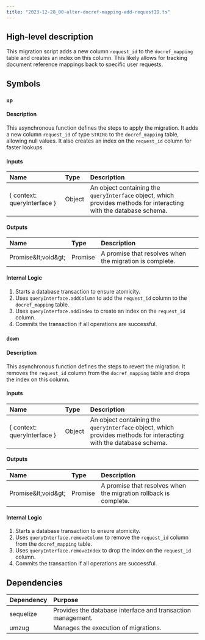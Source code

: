 ```yaml
---
title: "2023-12-28_00-alter-docref-mapping-add-requestID.ts"
---
```


## High-level description
This migration script adds a new column `request_id` to the `docref_mapping` table and creates an index on this column. This likely allows for tracking document reference mappings back to specific user requests.

## Symbols

### `up`
#### Description
This asynchronous function defines the steps to apply the migration. It adds a new column `request_id` of type `STRING` to the `docref_mapping` table, allowing null values. It also creates an index on the `request_id` column for faster lookups.

#### Inputs
| Name | Type | Description |
|:-----|:-----|:------------|
| { context: queryInterface } | Object | An object containing the `queryInterface` object, which provides methods for interacting with the database schema. |

#### Outputs
| Name | Type | Description |
|:-----|:-----|:------------|
| Promise\&lt;void\&gt; | Promise | A promise that resolves when the migration is complete. |

#### Internal Logic
1. Starts a database transaction to ensure atomicity.
2. Uses `queryInterface.addColumn` to add the `request_id` column to the `docref_mapping` table.
3. Uses `queryInterface.addIndex` to create an index on the `request_id` column.
4. Commits the transaction if all operations are successful.

### `down`
#### Description
This asynchronous function defines the steps to revert the migration. It removes the `request_id` column from the `docref_mapping` table and drops the index on this column.

#### Inputs
| Name | Type | Description |
|:-----|:-----|:------------|
| { context: queryInterface } | Object | An object containing the `queryInterface` object, which provides methods for interacting with the database schema. |

#### Outputs
| Name | Type | Description |
|:-----|:-----|:------------|
| Promise\&lt;void\&gt; | Promise | A promise that resolves when the migration rollback is complete. |

#### Internal Logic
1. Starts a database transaction to ensure atomicity.
2. Uses `queryInterface.removeColumn` to remove the `request_id` column from the `docref_mapping` table.
3. Uses `queryInterface.removeIndex` to drop the index on the `request_id` column.
4. Commits the transaction if all operations are successful.

## Dependencies
| Dependency | Purpose |
|:-----------|:--------|
| sequelize | Provides the database interface and transaction management. |
| umzug |  Manages the execution of migrations. |


